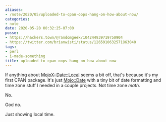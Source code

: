 ```yaml
---
aliases:
- /note/2020/05/uploaded-to-cpan-oops-hang-on-how-about-now/
categories:
- note
date: 2020-05-28 00:32:25-07:00
posse:
- https://hackers.town/@randomgeek/104244939719750904
- https://twitter.com/brianwisti/status/1265910632571863040
tags:
- perl
- i-made-something
title: uploaded to cpan oops hang on how about now
---
```


[MojoX::Date::Local]: https://metacpan.org/pod/MojoX::Date::Local
[Mojo::Date]: https://mojolicious.org/perldoc/Mojo/Date

If anything about [MojoX::Date::Local][] seems a bit off, that's because it's my first CPAN package.
It's just [Mojo::Date][] with a tiny bit of date formatting and time zone stuff I needed in a couple projects.
Not time zone *math*.

No.

God no.

Just showing local time.